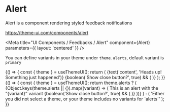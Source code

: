 
# Alert

Alert is a component rendering styled feedback notifications

https://theme-ui.com/components/alert

<Meta
  title="UI Components / Feedbacks / Alert"
  component={Alert}
  parameters={{ layout: 'centered' }}
/>

<Props of={Alert} />

You can define variants in your theme under `theme.alerts`, default variant is `primary`

<Preview>
  <Story name="Default">
    {() => {
      const { theme } = useThemeUI();
      return (
        <Alert variant={select('Variant', theme ? Object.keys(theme.alerts || {}) : [], 'primary')}>
          {text('content', 'Heads up! Something just happened')}
          {boolean('Show close button?', true) && (
            <Close onClick={action('alert.default.close.onClick')} ml="auto" mr={-2} />
          )}
        </Alert>
      );
    }}
  </Story>
</Preview>

<Preview>
  <Story name="Theme variants">
    {() => {
      const { theme } = useThemeUI();
      return theme.alerts ? (
        <React.Fragment>
          {Object.keys(theme.alerts || {}).map((variant) => (
            <Alert key={`alert.${variant}`} variant={variant}>
              This is an alert with the &ldquo;{variant}&rdquo; variant
              {boolean('Show close button?', true) && (
                <Close onClick={action(`alert.${variant}.close.onClick`)} ml="auto" mr={-2} />
              )}
            </Alert>
          ))}
        </React.Fragment>
      ) : (
        'Either you did not select a theme, or your theme includes no variants for `alerts`'
      );
    }}
  </Story>
</Preview>
